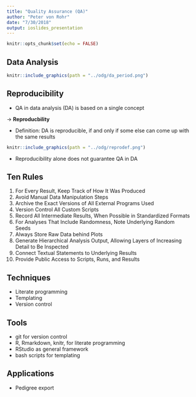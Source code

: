 ```yaml
---
title: "Quality Assurance (QA)"
author: "Peter von Rohr"
date: "7/30/2018"
output: ioslides_presentation
---
```


```r
knitr::opts_chunk$set(echo = FALSE)
```

## Data Analysis
```r
knitr::include_graphics(path = "../odg/da_period.png")
```

## Reproducibility
- QA in data analysis (DA) is based on a single concept

$\rightarrow$ __Reproducbility__

- Definition: DA is reproducible, if and only if some else can come up with the same results

```r
knitr::include_graphics(path = "../odg/reprodef.png")
```

- Reproducibility alone does not guarantee QA in DA


## Ten Rules

1. For Every Result, Keep Track of How It Was Produced
2. Avoid Manual Data Manipulation Steps
3. Archive the Exact Versions of All External Programs Used
4. Version Control All Custom Scripts
5. Record All Intermediate Results, When Possible in Standardized Formats
6. For Analyses That Include Randomness, Note Underlying Random Seeds
7. Always Store Raw Data behind Plots
8. Generate Hierarchical Analysis Output, Allowing Layers of Increasing Detail to Be Inspected
9. Connect Textual Statements to Underlying Results
10. Provide Public Access to Scripts, Runs, and Results


## Techniques
- Literate programming
- Templating
- Version control


## Tools
- git for version control
- R, Rmarkdown, knitr, for literate programming
- RStudio as general framework
- bash scripts for templating


## Applications
- Pedigree export